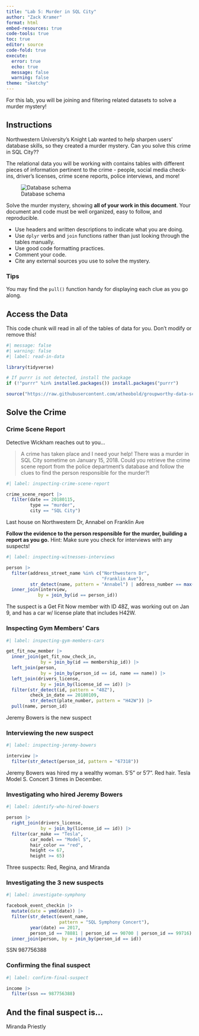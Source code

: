 ```yaml
---
title: "Lab 5: Murder in SQL City"
author: "Zack Kramer"
format: html
embed-resources: true
code-tools: true
toc: true
editor: source
code-fold: true
execute: 
  error: true
  echo: true
  message: false
  warning: false
theme: "sketchy"
---
```


For this lab, you will be joining and filtering related datasets to solve a murder mystery!

## Instructions

Northwestern University's Knight Lab wanted to help sharpen users' database skills, so they created a murder mystery. Can you solve this crime in SQL City??

The relational data you will be working with contains tables with different pieces of information pertinent to the crime - people, social media check-ins, driver's licenses, crime scene reports, police interviews, and more!

![Database schema](https://mystery.knightlab.com/schema.png)

Solve the murder mystery, showing **all of your work in this document**. Your document and code must be well organized, easy to follow, and reproducible.

-   Use headers and written descriptions to indicate what you are doing.
-   Use `dplyr` verbs and `join` functions rather than just looking through the tables manually.
-   Use good code formatting practices.
-   Comment your code.
-   Cite any external sources you use to solve the mystery.

### Tips

You may find the `pull()` function handy for displaying each clue as you go along.

## Access the Data

This code chunk will read in all of the tables of data for you. Don't modify or remove this!

```r
#| message: false
#| warning: false
#| label: read-in-data

library(tidyverse)

# If purrr is not detected, install the package
if (!"purrr" %in% installed.packages()) install.packages("purrr")

source("https://raw.githubusercontent.com/atheobold/groupworthy-data-science/main/labs/instructions/lab-5-setup.R")
```

## Solve the Crime

### Crime Scene Report

Detective Wickham reaches out to you...

> A crime has taken place and I need your help! There was a murder in SQL City sometime on January 15, 2018. Could you retrieve the crime scene report from the police department’s database and follow the clues to find the person responsible for the murder?!

```r
#| label: inspecting-crime-scene-report

crime_scene_report |>
  filter(date == 20180115, 
         type == "murder",
         city == "SQL City")

```

Last house on Northwestern Dr, Annabel on Franklin Ave

**Follow the evidence to the person responsible for the murder, building a report as you go.** Hint: Make sure you check for interviews with any suspects!

```r
#| label: inspecting-witnesses-interviews

person |>
  filter(address_street_name %in% c("Northwestern Dr",
                                    "Franklin Ave"),
         str_detect(name, pattern = "Annabel") | address_number == max(address_number, na.rm = TRUE)) |>
  inner_join(interview,
            by = join_by(id == person_id))

```

The suspect is a Get Fit Now member with ID 48Z, was working out on Jan 9, and has a car w/ license plate that includes H42W.

### Inspecting Gym Members' Cars


```r
#| label: inspecting-gym-members-cars

get_fit_now_member |>
  inner_join(get_fit_now_check_in,
             by = join_by(id == membership_id)) |>
  left_join(person,
             by = join_by(person_id == id, name == name)) |>
  left_join(drivers_license,
             by = join_by(license_id == id)) |> 
  filter(str_detect(id, pattern = "48Z"),
         check_in_date == 20180109,
         str_detect(plate_number, pattern = "H42W")) |>
  pull(name, person_id)

```

Jeremy Bowers is the new suspect

### Interviewing the new suspect

```r
#| label: inspecting-jeremy-bowers

interview |>
  filter(str_detect(person_id, pattern = "67318"))

```

Jeremy Bowers was hired my a wealthy woman. 5'5" or 5'7". Red hair. Tesla Model S. Concert 3 times in December.

### Investigating who hired Jeremy Bowers

```r
#| label: identify-who-hired-bowers

person |>
  right_join(drivers_license,
             by = join_by(license_id == id)) |>
  filter(car_make == "Tesla",
         car_model == "Model S",
         hair_color == "red",
         height <= 67,
         height >= 65)

```

Three suspects: Red, Regina, and Miranda

### Investigating the 3 new suspects

```r
#| label: investigate-symphony

facebook_event_checkin |>
  mutate(date = ymd(date)) |>
  filter(str_detect(event_name, 
                    pattern = "SQL Symphony Concert"),
         year(date) == 2017,
         person_id == 78881 | person_id == 90700 | person_id == 99716) |>
  inner_join(person, by = join_by(person_id == id))

```

SSN 987756388

### Confirming the final suspect

```r
#| label: confirm-final-suspect 

income |>
  filter(ssn == 987756388)

```

## And the final suspect is...

Miranda Priestly
